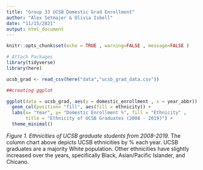 ```yaml
---
title: "Group 33 UCSB Domestic Grad Enrollment"
author: "Alex Setmajer & Olivia Isbell"
date: "11/15/2021"
output: html_document
---
```


```r
knitr::opts_chunk$set(echo = TRUE , warning=FALSE , message=FALSE )

# Attach Packages
library(tidyverse)
library(here)
```


```r
ucsb_grad <- read_csv(here("data","ucsb_grad_data.csv"))
```
```r
##creating ggplot 

ggplot(data = ucsb_grad, aes(y = domestic_enrollment , x = year_abbr)) + 
  geom_col(position= "fill", aes(fill = ethnicity)) + 
  labs(x= "Year", y= "Domestic Enrollment %", fill = "Ethnicity" , 
       title = "Ethnicity of UCSB Graduates (2008 - 2019)") + 
  theme_minimal()
```

*Figure 1. Ethnicities of UCSB graduate students from 2008-2019.* The column chart above depicts UCSB ethnicities by % each year. UCSB graduates are a majority White population. Other ethnicities have slightly increased over the years, specifically Black, Asian/Pacific Islander, and Chicano.  
